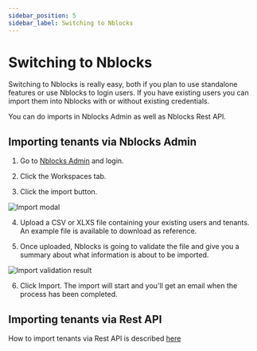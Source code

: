 ```yaml
---
sidebar_position: 5
sidebar_label: Switching to Nblocks
---
```


# Switching to Nblocks
Switching to Nblocks is really easy, both if you plan to use standalone features or use Nblocks to login users. 
If you have existing users you can import them into Nblocks with or without existing credentials. 

You can do imports in Nblocks Admin as well as Nblocks Rest API.

## Importing tenants via Nblocks Admin
1. Go to [Nblocks Admin](https://admin.nblocks.cloud) and login.

2. Click the Workspaces tab.

3. Click the import button.

![Import modal](../assets/import/import-tenants-modal.png)

4. Upload a CSV or XLXS file containing your existing users and tenants. An example file is available to download as reference.

5. Once uploaded, Nblocks is going to validate the file and give you a summary about what information is about to be imported.

![Import validation result](../assets/import/import-validation-result.png)

6. Click Import. The import will start and you'll get an email when the process has been completed.

## Importing tenants via Rest API
How to import tenants via Rest API is described [here](https://nebulr-group.github.io/nblocks-api-docs/#import-data)